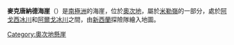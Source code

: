 {{coord|83|15|S|157|50|E|source:GNIS|display=title}}

'''麥克唐納德海崖'''（{{lang-en|Macdonald Bluffs}}）是[[南極洲|南極洲]]的海崖，位於[[奧次地|奧次地]]，屬於[[米勒嶺|米勒嶺]]的一部分，處於[[阿戈西冰川|阿戈西冰川]]和[[阿爾戈冰川|阿爾戈冰川]]之間，由[[新西蘭|新西蘭]]探險隊繪入地圖。

{{DEFAULTSORT:Macdonald Bluffs}}
[[Category:奧次地懸崖|Category:奧次地懸崖]]


{{OatesLand-geo-stub}}